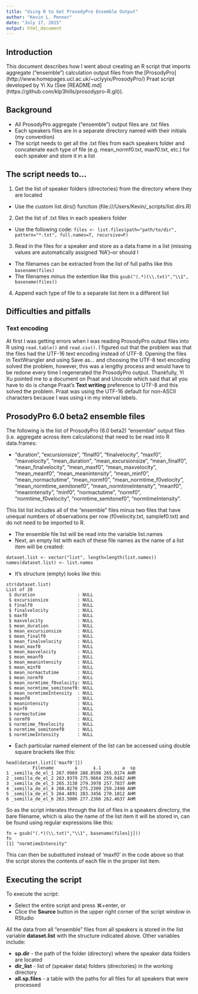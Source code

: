 ```yaml
---
title: "Using R to Get ProsodyPro Ensemble Output"
author: "Kevin L. Penner"
date: "July 17, 2015"
output: html_document
---
```


## Introduction
This document describes how I went about creating an R script that imports aggregate ("ensemble") calculation output files from the [ProsodyPro] (http://www.homepages.ucl.ac.uk/~uclyyix/ProsodyPro/) Praat script developed by Yi Xu (See [README.md] (https://github.com/klp3hills/prosodypro-R.git)).

## Background
* All ProsodyPro aggregate ("ensemble") output files are .txt files
* Each speakers files are in a separate directory named with their initials (my convention)
* The script needs to get all the .txt files from each speakers folder and concatenate each type of file (e.g. mean_normf0.txt, maxf0.txt, etc.) for each speaker and store it in a list

## The script needs to...
1. Get the list of speaker folders (directories) from the directory where they are located
* Use the custom list.dirs() function (file:///Users/Kevin/_scripts/list.dirs.R)
2. Get the list of .txt files in each speakers folder
* Use the following code: ```files <- list.files(path="path/to/dir", pattern="*.txt", full.names=T, recursive=F)```
3. Read in the files for a speaker and store as a data.frame in a list (missing values are automatically assigned 'NA')--or should I 
* The filenames can be extracted from the list of full paths like this ```basename(files)```
* The filenames minus the extention like this ```gsub("(.*)(\\.txt)","\\1", basename(files))```
4. Append each type of file to a separate list item in a different list

## Difficulties and pitfalls
### Text encoding
At first I was getting errors when I was reading ProsodyPro output files into R using ```read.table()``` and ```read.csv()```. I figured out that the problem was that the files had the UTF-16 text encoding instead of UTF-8. Opening the files in TextWrangler and using Save as... and choosing the UTF-8 text encoding solved the problem, however, this was a lengthy process and would have to be redone every time I regenerated the ProsodyPro output. Thankfully, Yi Xu pointed me to a document on Praat and Unicode which said that all you have to do is change Praat's **Text writing** preference to UTF-8 and this solved the problem. Praat was using the UTF-16 default for non-ASCII characters because I was using ɨ in my interval labels.

## ProsodyPro 6.0 beta2 ensemble files
The following is the list of ProsodyPro (6.0 beta2) "ensemble" output files (i.e. aggregate across item calculations) that need to be read into R data.frames: 

* "duration", "excursionsize", "finalf0", "finalvelocity", "maxf0", "maxvelocity", "mean_duration", "mean_excursionsize", "mean_finalf0", "mean_finalvelocity", "mean_maxf0", "mean_maxvelocity", "mean_meanf0", "mean_meanintensity", "mean_minf0", "mean_normactutime", "mean_normf0", "mean_normtime_f0velocity", "mean_normtime_semitonef0", "mean_normtimeIntensity", "meanf0", "meanintensity", "minf0", "normactutime", "normf0", "normtime_f0velocity", "normtime_semitonef0", "normtimeIntensity".

This list list includes all of the "ensemble" files minus two files that have unequal numbers of observations per row (f0velocity.txt, samplef0.txt) and do not need to be imported to R.

* The ensemble file list will be read into the variable list.names
* Next, an empty list with each of these file names as the name of a list item will be created:
```
dataset.list <- vector("list", length=length(list.names))
names(dataset.list) <- list.names
```

* It's structure (empty) looks like this:
```
str(dataset.list)
List of 28
 $ duration                : NULL
 $ excursionsize           : NULL
 $ finalf0                 : NULL
 $ finalvelocity           : NULL
 $ maxf0                   : NULL
 $ maxvelocity             : NULL
 $ mean_duration           : NULL
 $ mean_excursionsize      : NULL
 $ mean_finalf0            : NULL
 $ mean_finalvelocity      : NULL
 $ mean_maxf0              : NULL
 $ mean_maxvelocity        : NULL
 $ mean_meanf0             : NULL
 $ mean_meanintensity      : NULL
 $ mean_minf0              : NULL
 $ mean_normactutime       : NULL
 $ mean_normf0             : NULL
 $ mean_normtime_f0velocity: NULL
 $ mean_normtime_semitonef0: NULL
 $ mean_normtimeIntensity  : NULL
 $ meanf0                  : NULL
 $ meanintensity           : NULL
 $ minf0                   : NULL
 $ normactutime            : NULL
 $ normf0                  : NULL
 $ normtime_f0velocity     : NULL
 $ normtime_semitonef0     : NULL
 $ normtimeIntensity       : NULL
```
* Each particular named element of the list can be accessed using double square brackets like this:
```
head(dataset.list[['maxf0']])
          Filename        ɨ      ɨ.1        a  sp
1 _semilla_de_el_1 267.9969 288.8598 265.0174 AHM
2 _semilla_de_el_2 263.9379 275.9664 259.6482 AHM
3 _semilla_de_el_3 265.3138 279.3978 257.7837 AHM
4 _semilla_de_el_4 260.8270 275.2309 259.2490 AHM
5 _semilla_de_el_5 264.4891 283.3456 270.1012 AHM
6 _semilla_de_el_6 263.5006 277.2366 262.4637 AHM
```
So as the script interates through the list of files in a speakers directory, the bare filename, which is also the name of the list item it will be stored in, can be found using regular expressions like this: 
```
fn = gsub("(.*)(\\.txt)","\\1", basename(files[j]))
fn
[1] "normtimeIntensity"
```
This can then be substituted instead of 'maxf0' in the code above so that the script stores the contents of each file in the proper list item.

## Executing the script
To execute the script:

* Select the entire script and press ⌘+enter, or
* Clice the **Source** button in the upper right corner of the script window in RStudio

All the data from all "ensemble" files from all speakers is stored in the list variable **dataset.list** with the structure indicated above. Other variables include:

* **sp.dir** - the path of the folder (directory) where the speaker data folders are located
* **dir_list** - list of (speaker data) folders (directories) in the working directory
* **all.sp.files** - a table with the paths for all files for all speakers that were processed
